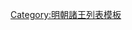 {{ming|title=明朝明憲宗衡國諸王|ed=明憲宗衡國|head=[[成化]]二十三年（[[1487年]]）封。[[弘治]]十三年（[[1500年]]）就藩[[青州]]府。|
{{ming/title}}
{{ming/list|衡恭王|[[朱祐楎]]|朱見深、庶七子|[[1487年]]—[[1538年]]|成化二十三年封。弘治十三年就藩青州府。[[嘉靖]]十七年薨。}}
{{ming/list|衡莊王|[[朱厚燆]]|朱祐楎、庶一子|[[1540年]]—[[1572年]]|嘉靖元年封江華王，十年改封[[世子]]。十九年襲封。[[隆庆 (明朝)|隆慶]]六年薨。}}
{{ming/list|衡康王|[[朱載圭 (衡王)|朱載圭]]|朱厚燆、庶二子|[[1575年]]—[[1579年]]|嘉靖二十二年封東昌王，二十七年改封世子。[[萬曆]]三年襲封。七年薨。無子。}}
{{ming/list|衡安王|[[朱載封 (衡王)|朱載封]]|朱厚燆、庶三子|[[1581年]]—[[1586年]]|嘉靖二十四年封武定王，萬曆九年進封。十四年薨。}}
{{ming/list|衡定王|[[朱翊鑊]]|朱載封、嫡一子|[[1589年]]—[[1592年]]|萬曆十七年襲封。二十年薨。}}
{{ming/list|衡憲王|[[朱常㵂]]|朱翊鑊、庶一子|[[1596年]]—[[1627年]]|萬曆八年封世子。二十四年襲封。[[天启 (明朝)|天启]]七年薨。}}
{{ming/note|附衡國宗理}}
{{ming/list|衡世子|[[朱由檡]]|朱常㵂、庶二子|[[1627年]]—[[1628年]]|[[泰昌]]元年十一月乙未封世子。天启七年管理府事。[[崇祯]]元年戊辰薨。}}
{{ming/note|衡國續封}}
{{ming/list|衡王|[[朱由棷]]|朱常㵂、庶三子|[[1632年]]—[[1644年]]|初封鎮國將軍，崇禎五年四月襲封。清兵攻陷青州，王逃亡，崇禎十七年七月降清。[[隆武]]二年五月薨。}}
{{ming/list|衡世子|[[衡世子 (朱由棷子)|朱慈？]]|朱由棷、子|  |不知何年封。隆武二年五月[[清朝|清廷]]诛之。}}
}}<noinclude>
[[Category:明朝諸王列表模板]]
</noinclude>